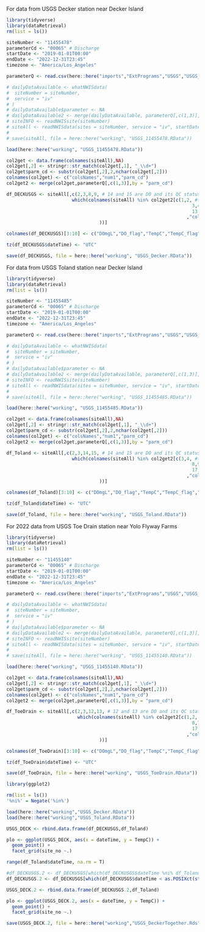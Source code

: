 For data from USGS Decker station near Decker Island
```r
library(tidyverse)
library(dataRetrieval)
rm(list = ls())

siteNumber <- "11455478"
parameterCd <- "00065" # Discharge
startDate <- "2019-01-01T00:00"
endDate <- "2022-12-31T23:45"
timezone <- "America/Los_Angeles"

parameterQ <- read.csv(here::here("imports","ExtPrograms","USGS","USGS_parameters.csv"))

# dailyDataAvailable <- whatNWISdata(
#  siteNumber = siteNumber,
#  service = "iv"
# )
# dailyDataAvailable$parameter <- NA
# dailyDataAvailable2 <- merge(dailyDataAvailable, parameterQ[,c(1,3)], by = "parm_cd")
# siteINFO <- readNWISsite(siteNumber)
# siteAll <- readNWISdata(sites = siteNumber, service = "iv", startDate = startDate, endDate = endDate,tz = timezone)
# 
# save(siteAll, file = here::here("working", "USGS_11455478.RData"))

load(here::here("working", "USGS_11455478.RData"))

col2get <- data.frame(colnames(siteAll),NA)
col2get[,2] <- stringr::str_match(col2get[,1], "_\\d+")
col2get$parm_cd <- substr(col2get[,2],2,nchar(col2get[,2]))
colnames(col2get) <- c("colsNames","num1","parm_cd")
col2get2 <- merge(col2get,parameterQ[,c(1,3)],by = "parm_cd")

df_DECKUSGS <- siteAll[,c(2,3,8,9, # 14 and 15 are DO and its QC status
                        which(colnames(siteAll) %in% col2get2[c(1,2, #temperature of upper sonde and its QC status
                                                                    3,4,# SC of upper sonde and its QC status
                                                                    13,14) # turb of upper sonde and its QC status
                                                                  ,"colsNames"] 
                                  ))] 

colnames(df_DECKUSGS)[3:10] <- c("DOmgL","DO_flag","TempC","TempC_flag","SPC","SPC_flag","Turb","Turb_flag")

tz(df_DECKUSGS$dateTime) <- "UTC"

save(df_DECKUSGS, file = here::here("working", "USGS_Decker.RData"))
```

For data from USGS Toland station near Decker Island
```r
library(tidyverse)
library(dataRetrieval)
rm(list = ls())

siteNumber <- "11455485"
parameterCd <- "00065" # Discharge
startDate <- "2019-01-01T00:00"
endDate <- "2022-12-31T23:45"
timezone <- "America/Los_Angeles"

parameterQ <- read.csv(here::here("imports","ExtPrograms","USGS","USGS_parameters.csv"))

# dailyDataAvailable <- whatNWISdata(
#  siteNumber = siteNumber,
#  service = "iv"
# )
# dailyDataAvailable$parameter <- NA
# dailyDataAvailable2 <- merge(dailyDataAvailable, parameterQ[,c(1,3)], by = "parm_cd")
# siteINFO <- readNWISsite(siteNumber)
# siteAll <- readNWISdata(sites = siteNumber, service = "iv", startDate = startDate, endDate = endDate,tz = timezone)
# 
# save(siteAll, file = here::here("working", "USGS_11455485.RData"))

load(here::here("working", "USGS_11455485.RData"))

col2get <- data.frame(colnames(siteAll),NA)
col2get[,2] <- stringr::str_match(col2get[,1], "_\\d+")
col2get$parm_cd <- substr(col2get[,2],2,nchar(col2get[,2]))
colnames(col2get) <- c("colsNames","num1","parm_cd")
col2get2 <- merge(col2get,parameterQ[,c(1,3)],by = "parm_cd")

df_Toland <- siteAll[,c(2,3,14,15, # 14 and 15 are DO and its QC status
                        which(colnames(siteAll) %in% col2get2[c(3,4, #temperature of upper sonde and its QC status
                                                                    8,9,# SC of upper sonde and its QC status
                                                                    17,20) # turb of upper sonde and its QC status
                                                                  ,"colsNames"] 
                                  ))] 

colnames(df_Toland)[3:10] <- c("DOmgL","DO_flag","TempC","TempC_flag","SPC","SPC_flag","Turb","Turb_flag")

tz(df_Toland$dateTime) <- "UTC"

save(df_Toland, file = here::here("working", "USGS_Toland.RData"))
```

For 2022 data from USGS Toe Drain station near Yolo Flyway Farms
```r
library(tidyverse)
library(dataRetrieval)
rm(list = ls())

siteNumber <- "11455140"
parameterCd <- "00065" # Discharge
startDate <- "2019-01-01T00:00"
endDate <- "2022-12-31T23:45"
timezone <- "America/Los_Angeles"

parameterQ <- read.csv(here::here("imports","ExtPrograms","USGS","USGS_parameters.csv"))

# dailyDataAvailable <- whatNWISdata(
#  siteNumber = siteNumber,
#  service = "iv"
# )
# dailyDataAvailable$parameter <- NA
# dailyDataAvailable2 <- merge(dailyDataAvailable, parameterQ[,c(1,3)], by = "parm_cd")
# siteINFO <- readNWISsite(siteNumber)
# siteAll <- readNWISdata(sites = siteNumber, service = "iv", startDate = startDate, endDate = endDate,tz = timezone)
# 
# save(siteAll, file = here::here("working", "USGS_11455140.RData"))

load(here::here("working", "USGS_11455140.RData"))

col2get <- data.frame(colnames(siteAll),NA)
col2get[,2] <- stringr::str_match(col2get[,1], "_\\d+")
col2get$parm_cd <- substr(col2get[,2],2,nchar(col2get[,2]))
colnames(col2get) <- c("colsNames","num1","parm_cd")
col2get2 <- merge(col2get,parameterQ[,c(1,3)],by = "parm_cd")

df_ToeDrain <- siteAll[,c(2,3,12,13, # 12 and 13 are DO and its QC status
                          which(colnames(siteAll) %in% col2get2[c(1,2, #temperature of upper sonde and its QC status
                                                                    8,7,# SC of upper sonde and its QC status
                                                                    17,18)# turb of upper sonde and its QC status
                                                                  ,"colsNames"] 
                                  ))] 

colnames(df_ToeDrain)[3:10] <- c("DOmgL","DO_flag","TempC","TempC_flag","SPC","SPC_flag","Turb","Turb_flag")

tz(df_ToeDrain$dateTime) <- "UTC"

save(df_ToeDrain, file = here::here("working", "USGS_ToeDrain.RData"))
```

```r
library(ggplot2)

rm(list = ls())
'%ni%' = Negate('%in%')

load(here::here("working","USGS_Decker.RData"))
load(here::here("working","USGS_Toland.RData"))

USGS_DECK <- rbind.data.frame(df_DECKUSGS,df_Toland)

plo <- ggplot(USGS_DECK, aes(x = dateTime, y = TempC)) +
  geom_point() +
  facet_grid(site_no ~.)

range(df_Toland$dateTime, na.rm = T)

#df_DECKUSGS.2 <- df_DECKUSGS[which(df_DECKUSGS$dateTime %ni% df_Toland$dateTime),]
df_DECKUSGS.2 <- df_DECKUSGS[which(df_DECKUSGS$dateTime < as.POSIXct(strptime(range(df_Toland$dateTime, na.rm = T)[1], format = "%Y-%m-%d %H:%M:%S", tz = "UTC"))),]

USGS_DECK.2 <- rbind.data.frame(df_DECKUSGS.2,df_Toland)

plo <- ggplot(USGS_DECK.2, aes(x = dateTime, y = TempC)) +
  geom_point() +
  facet_grid(site_no ~.)

save(USGS_DECK.2, file = here::here("working","USGS_DeckerTogether.Rds"))
```
